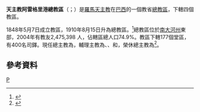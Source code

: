 {{NoteTA
|1=zh-hk:安多尼; zh-mo:安多尼; zh-tw:安東尼;
}}
{{Infobox Roman Catholic diocese
|jurisdiction = 總教區
|name = 阿雷格里港
|latin= Archidioecesis Portalegrensis in Brasilia
|image =Metropolitan_Cathedral-Porto_Alegre.jpg
|caption =天主之母主教座堂
|location = [[巴西|巴西]]
|territory =[[南大河州|南大河州]]東部
|population =2,475,398
|rite = [[罗马礼|罗马礼]]
|patron =
|province =
|established = 1848年
|cathedral = [[天主之母主教座堂_(阿雷格里港)|天主之母主教座堂]]
|co-cathedral =
|leadership = 總主教
|website = [https://arquidiocesepoa.org.br/ 總教區官方網頁]
|pope = {{incumbent pope}}
|metropolitan = {{link-pt|雅各伯·斯賓格勒|Jaime Spengler}}
|coadjutor archbishop =
|auxiliary = {{link-pt|萊奧馬爾·安多尼·布魯斯托林|Leomar Antônio Brustolin}}<br />{{link-pt|阿帕雷西多·多尼澤特·德索薩|Aparecido Donizete de Souza|阿帕雷西多·多尼澤蒂·德索薩}}<br />{{link-pt|阿迪爾松·伯多祿·布辛|Adilson Pedro Busin}}<br />{{link-pt|達爾萊·若瑟·庫梅爾|Darley José Kummer}}
|emeritus = {{link-en|達德烏斯·格林格斯|Dadeus Grings}}（榮休總主教）
}}

'''天主教阿雷格里港總教區'''（{{lang-la|Archidioecesis Portalegrensis in Brasilia}}；{{lang-pt|Arquidiocese de Porto Alegre}}）是[[羅馬天主教|羅馬天主教]]在[[巴西|巴西]]的一個教省[[總教區|總教區]]，下轄四個教區。

1848年5月7日成立教區，1910年8月15日升為總教區。<ref>{{Cite web |url=http://arquidiocesepoa.org.br/paf.asp?catego=3&exibir=41 |title=Histórico |access-date=2013-10-27 |archive-date=2013-10-29 |archive-url=https://web.archive.org/web/20131029185539/http://arquidiocesepoa.org.br/paf.asp?catego=3&exibir=41 |dead-url=no }}</ref>總教區位於[[南大河州|南大河州]]東部，2004年有教友2,475,398
人，佔轄區總人口74.9%。教區下轄177個堂區，有400名司鐸。現任總主教為{{link-pt|雅各伯·斯賓格勒|Jaime Spengler}}，輔理主教為{{link-pt|萊奧馬爾·安多尼·布魯斯托林|Leomar Antônio Brustolin}}、{{link-pt|阿帕雷西多·多尼澤特·德索薩|Aparecido Donizete de Souza|阿帕雷西多·多尼澤蒂·德索薩}}、{{link-pt|阿迪爾松·伯多祿·布辛|Adilson Pedro Busin}}和{{link-pt|達爾萊·若瑟·庫梅爾|Darley José Kummer}}，榮休總主教為{{link-en|達德烏斯·格林格斯|Dadeus Grings}}<ref>{{cite web |title=BISPOS |url=https://www.arquidiocesepoa.org.br/bispos |publisher=Arquidiocese de Porto Alegre |accessdate=2019-07-13 |archiveurl=https://web.archive.org/web/20190713104359/https://www.arquidiocesepoa.org.br/bispos |archivedate=2019-07-13 |language=pt |dead-url=yes }}</ref>。

==參考資料==
{{reflist}}
{{巴西天主教教省}}
[[Category:巴西天主教教區|P]]